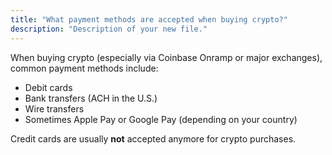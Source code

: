 ```yaml
---
title: "What payment methods are accepted when buying crypto?"
description: "Description of your new file."
---
```


When buying crypto (especially via Coinbase Onramp or major exchanges), common payment methods include:

- Debit cards
- Bank transfers (ACH in the U.S.)
- Wire transfers
- Sometimes Apple Pay or Google Pay (depending on your country)

Credit cards are usually **not** accepted anymore for crypto purchases.